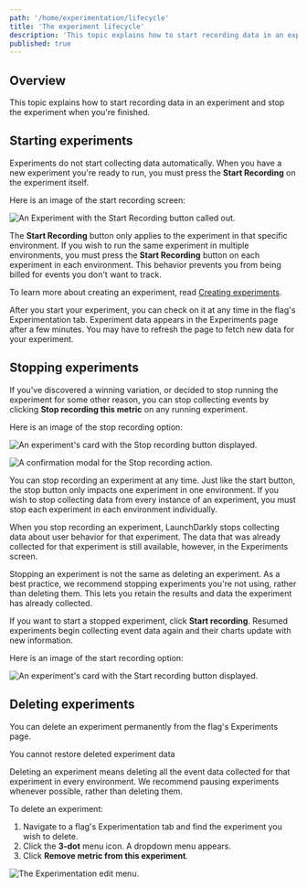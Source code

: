 ```yaml
---
path: '/home/experimentation/lifecycle'
title: 'The experiment lifecycle'
description: 'This topic explains how to start recording data in an experiment and stop the experiment when you''re finished.'
published: true
---
```


## Overview

This topic explains how to start recording data in an experiment and stop the experiment when you're finished.

## Starting experiments

Experiments do not start collecting data automatically. When you have a new experiment you're ready to run, you must press the **Start Recording** on the experiment itself.

Here is an image of the start recording screen:

![An Experiment with the Start Recording button called out.](../../../images/experiment-start-recording-callout.png)

The **Start Recording** button only applies to the experiment in that specific environment. If you wish to run the same experiment in multiple environments, you must press the **Start Recording** button on each experiment in each environment. This behavior prevents you from being billed for events you don't want to track.

To learn more about creating an experiment, read [Creating experiments](/home/experimentation/create).

After you start your experiment, you can check on it at any time in the flag's Experimentation tab. Experiment data appears in the Experiments page after a few minutes. You may have to refresh the page to fetch new data for your experiment.

## Stopping experiments

If you've discovered a winning variation, or decided to stop running the experiment for some other reason, you can stop collecting events by clicking **Stop recording this metric** on any running experiment.

Here is an image of the stop recording option:

![An experiment's card with the Stop recording button displayed.](../../../images/experiment-stop.png)

![A confirmation modal for the Stop recording action.](../../../images/experiment-stop-modal.png)

You can stop recording an experiment at any time. Just like the start button, the stop button only impacts one experiment in one environment. If you wish to stop collecting data from every instance of an experiment, you must stop each experiment in each environment individually.

When you stop recording an experiment, LaunchDarkly stops collecting data about user behavior for that experiment. The data that was already collected for that experiment is still available, however, in the Experiments screen.

Stopping an experiment is not the same as deleting an experiment. As a best practice, we recommend stopping experiments you're not using, rather than deleting them. This lets you retain the results and data the experiment has already collected.

If you want to start a stopped experiment, click **Start recording**. Resumed experiments begin collecting event data again and their charts update with new information.

Here is an image of the start recording option:

![An experiment's card with the Start recording button displayed.](../../../images/experiment-start.png)

## Deleting experiments

You can delete an experiment permanently from the flag's Experiments page.

<Callout intent="warning">
<CalloutTitle>You cannot restore deleted experiment data</CalloutTitle>
<CalloutDescription>

Deleting an experiment means deleting all the event data collected for that experiment in every environment. We recommend pausing experiments whenever possible, rather than deleting them.

</CalloutDescription>
</Callout>

To delete an experiment:

1. Navigate to a flag's Experimentation tab and find the experiment you wish to delete.
2. Click the **3-dot** menu icon. A dropdown menu appears.
3. Click **Remove metric from this experiment**.

![The Experimentation edit menu.](../../../images/experiment-menu.png)
